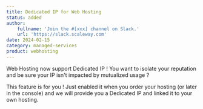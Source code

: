 ```yaml
---
title: Dedicated IP for Web Hosting
status: added
author:
    fullname: 'Join the #[xxx] channel on Slack.'
    url: 'https://slack.scaleway.com'
date: 2024-02-15
category: managed-services
product: webhosting
---
```


Web Hosting now support Dedicated IP !
You want to isolate your reputation and be sure your IP isn't impacted by mutualized usage ?

This feature is for you ! Just enabled it when you order your hosting (or later in the console) and we will provide you a Dedicated IP and linked it to your own hosting.

